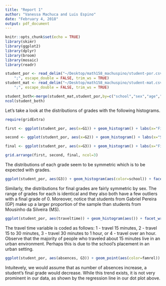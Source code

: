 ```yaml
---
title: "Report 1"
author: "Vanessa Machuca and Luis Espino"
date: "February 4, 2018"
output: pdf_document
---
```


```r
knitr::opts_chunk$set(echo = TRUE)
library(skimr)
library(ggplot2)
library(dplyr)
library(broom)
library(mosaic)
library(readr)
```



```r
student_por <- read_delim("~/Desktop/math158_machuspino/student-por.csv", 
    ";", escape_double = FALSE, trim_ws = TRUE)
student_mat <- read_delim("~/Desktop/math158_machuspino/student-mat.csv", 
    ";", escape_double = FALSE, trim_ws = TRUE)
```

```r
student_both<-merge(student_mat,student_por,by=c("school","sex","age","address","famsize","Pstatus","Medu","Fedu","Mjob","Fjob","reason","nursery","internet"))
ncol(student_both)
```

Let's take a look at the distributions of grades with the following histograms. 

```r
require(gridExtra)

first <- ggplot(student_por, aes(x=G1)) + geom_histogram() + labs(x="First Period Grade")

second <- ggplot(student_por, aes(x=G2)) + geom_histogram() + labs(x="Second Period Grade")

final <- ggplot(student_por, aes(x=G3)) + geom_histogram() + labs(x="Final Grade")

grid.arrange(first, second, final, ncol=3)
```

The distributions of each grade seem to be symmetric which is to be expected with grades. 


```r
ggplot(student_por, aes(G3)) + geom_histogram(aes(color=school)) + facet_wrap('sex') + theme(legend.title = element_text(size=10,face="bold")) +  labs(x="Final Grade by Sex")
```

Similarly, the distributions for final grades are fairly symmetric by sex. The range of grades for each is identical and they also both have a few outliers with a final grade of 0. Moreover, notice that students from Gabriel Pereira (GP) make up a larger proportion of the sample than students from  Mousinho da Silveira (MS). 

```r
ggplot(student_por, aes(traveltime)) + geom_histogram(aes()) + facet_wrap('address') + theme(legend.title = element_text(size=10,face="bold")) +  labs(x="Travel Time by Home Address Type (rural or urban)")
```

The travel time variable is coded as follows:  1 - travel 15 minutes, 2 - travel 15 to 30 minutes, 3 - travel 30 minutes to 1 hour, or 4 - travel over an hour. Observe that the majority of people who traveled about 15 minutes live in an urban environment. Perhaps this is due to the school's placement in an urban setting. 


```r
ggplot(student_por, aes(absences, G3)) + geom_point(aes(color=famrel)) + labs(col="Family Relations") + geom_smooth(method='lm')
```

Intuitevely, we would assume that as number of absences increase, a student's final grade would decrease. While this trend exists, it is not very prominent in our data, as shown by the regression line in our dot plot above. 






